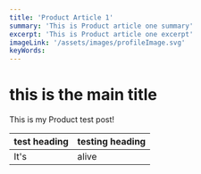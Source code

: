 ```yaml
---
title: 'Product Article 1'
summary: 'This is Product article one summary'
excerpt: 'This is Product article one excerpt'
imageLink: '/assets/images/profileImage.svg'
keyWords:
---
```


# this is the main title
This is my Product test post!

| test heading | testing heading |
| --- | --- |
| It's | alive |